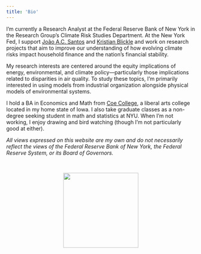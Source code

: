 ```yaml
---
title: 'Bio'
---
```




::: {.justify}
I'm currently a Research Analyst at the Federal Reserve Bank of New York in the Research Group's Climate Risk Studies Department. At the New York Fed, I support [Jo&#227;o A.C. Santos](https://www.newyorkfed.org/research/economists/Santos) and [Kristian Blickle](https://sites.google.com/site/kristiansblickle/) and work on research projects that aim to improve our understanding of how evolving climate risks impact household finance and the nation's financial stability.

My research interests are centered around the equity implications of energy, environmental, and climate policy---particularly those implications related to disparities in air quality. To study these topics, I'm primarily interested in using models from industrial organization alongside physical models of environmental systems.

I hold a BA in Economics and Math from [Coe College](https://www.coe.edu/), a liberal arts college located in my home state of Iowa. I also take graduate classes as a non-degree seeking student in math and statistics at NYU. When I'm not working, I enjoy drawing and bird watching (though I'm not particularly good at either).

*All views expressed on this website are my own and do not necessarily reflect the views of the Federal Reserve Bank of New York, the Federal Reserve System, or its Board of Governors.*
:::
<br>

<center> 

<img src="evan_perry.png" align="center" width="200" hspace="10"/>

</center>